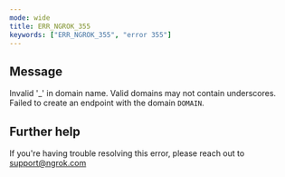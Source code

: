 ```yaml
---
mode: wide
title: ERR_NGROK_355
keywords: ["ERR_NGROK_355", "error 355"]
---
```


## Message

Invalid '\_' in domain name. Valid domains may not contain underscores. Failed to create an endpoint with the domain `DOMAIN`.

## Further help

If you're having trouble resolving this error, please reach out to [support@ngrok.com](mailto:support@ngrok.com?subject=Help%20with%20ERR_NGROK_355)
